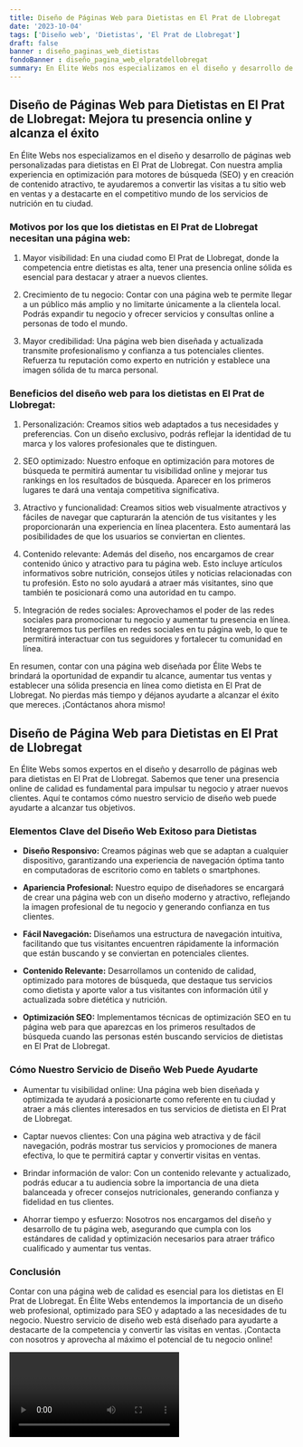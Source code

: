 ```yaml
---
title: Diseño de Páginas Web para Dietistas en El Prat de Llobregat
date: '2023-10-04'
tags: ['Diseño web', 'Dietistas', 'El Prat de Llobregat']
draft: false
banner : diseño_paginas_web_dietistas
fondoBanner : diseño_pagina_web_elpratdellobregat
summary: En Élite Webs nos especializamos en el diseño y desarrollo de páginas web personalizadas para dietistas en El Prat de Llobregat. Con nuestra amplia experiencia en optimización para motores de búsqueda (SEO) y en creación de contenido atractivo, te ayudaremos a convertir las visitas a tu sitio web en ventas y a destacarte en el competitivo mundo de los servicios de nutrición en tu ciudad.
---
```


## Diseño de Páginas Web para Dietistas en El Prat de Llobregat: Mejora tu presencia online y alcanza el éxito

En Élite Webs nos especializamos en el diseño y desarrollo de páginas web personalizadas para dietistas en El Prat de Llobregat. Con nuestra amplia experiencia en optimización para motores de búsqueda (SEO) y en creación de contenido atractivo, te ayudaremos a convertir las visitas a tu sitio web en ventas y a destacarte en el competitivo mundo de los servicios de nutrición en tu ciudad.

### Motivos por los que los dietistas en El Prat de Llobregat necesitan una página web:

1. Mayor visibilidad: En una ciudad como El Prat de Llobregat, donde la competencia entre dietistas es alta, tener una presencia online sólida es esencial para destacar y atraer a nuevos clientes.

2. Crecimiento de tu negocio: Contar con una página web te permite llegar a un público más amplio y no limitarte únicamente a la clientela local. Podrás expandir tu negocio y ofrecer servicios y consultas online a personas de todo el mundo.

3. Mayor credibilidad: Una página web bien diseñada y actualizada transmite profesionalismo y confianza a tus potenciales clientes. Refuerza tu reputación como experto en nutrición y establece una imagen sólida de tu marca personal.

### Beneficios del diseño web para los dietistas en El Prat de Llobregat:

1. Personalización: Creamos sitios web adaptados a tus necesidades y preferencias. Con un diseño exclusivo, podrás reflejar la identidad de tu marca y los valores profesionales que te distinguen.

2. SEO optimizado: Nuestro enfoque en optimización para motores de búsqueda te permitirá aumentar tu visibilidad online y mejorar tus rankings en los resultados de búsqueda. Aparecer en los primeros lugares te dará una ventaja competitiva significativa.

3. Atractivo y funcionalidad: Creamos sitios web visualmente atractivos y fáciles de navegar que capturarán la atención de tus visitantes y les proporcionarán una experiencia en línea placentera. Esto aumentará las posibilidades de que los usuarios se conviertan en clientes.

4. Contenido relevante: Además del diseño, nos encargamos de crear contenido único y atractivo para tu página web. Esto incluye artículos informativos sobre nutrición, consejos útiles y noticias relacionadas con tu profesión. Esto no solo ayudará a atraer más visitantes, sino que también te posicionará como una autoridad en tu campo.

5. Integración de redes sociales: Aprovechamos el poder de las redes sociales para promocionar tu negocio y aumentar tu presencia en línea. Integraremos tus perfiles en redes sociales en tu página web, lo que te permitirá interactuar con tus seguidores y fortalecer tu comunidad en línea.

En resumen, contar con una página web diseñada por Élite Webs te brindará la oportunidad de expandir tu alcance, aumentar tus ventas y establecer una sólida presencia en línea como dietista en El Prat de Llobregat. No pierdas más tiempo y déjanos ayudarte a alcanzar el éxito que mereces. ¡Contáctanos ahora mismo!

<GifSeo />

<Cta />

## Diseño de Página Web para Dietistas en El Prat de Llobregat

En Élite Webs somos expertos en el diseño y desarrollo de páginas web para dietistas en El Prat de Llobregat. Sabemos que tener una presencia online de calidad es fundamental para impulsar tu negocio y atraer nuevos clientes. Aquí te contamos cómo nuestro servicio de diseño web puede ayudarte a alcanzar tus objetivos.

### Elementos Clave del Diseño Web Exitoso para Dietistas

- **Diseño Responsivo:** Creamos páginas web que se adaptan a cualquier dispositivo, garantizando una experiencia de navegación óptima tanto en computadoras de escritorio como en tablets o smartphones.

- **Apariencia Profesional:** Nuestro equipo de diseñadores se encargará de crear una página web con un diseño moderno y atractivo, reflejando la imagen profesional de tu negocio y generando confianza en tus clientes.

- **Fácil Navegación:** Diseñamos una estructura de navegación intuitiva, facilitando que tus visitantes encuentren rápidamente la información que están buscando y se conviertan en potenciales clientes.

- **Contenido Relevante:** Desarrollamos un contenido de calidad, optimizado para motores de búsqueda, que destaque tus servicios como dietista y aporte valor a tus visitantes con información útil y actualizada sobre dietética y nutrición.

- **Optimización SEO:** Implementamos técnicas de optimización SEO en tu página web para que aparezcas en los primeros resultados de búsqueda cuando las personas estén buscando servicios de dietistas en El Prat de Llobregat.

### Cómo Nuestro Servicio de Diseño Web Puede Ayudarte

- Aumentar tu visibilidad online: Una página web bien diseñada y optimizada te ayudará a posicionarte como referente en tu ciudad y atraer a más clientes interesados en tus servicios de dietista en El Prat de Llobregat.

- Captar nuevos clientes: Con una página web atractiva y de fácil navegación, podrás mostrar tus servicios y promociones de manera efectiva, lo que te permitirá captar y convertir visitas en ventas.

- Brindar información de valor: Con un contenido relevante y actualizado, podrás educar a tu audiencia sobre la importancia de una dieta balanceada y ofrecer consejos nutricionales, generando confianza y fidelidad en tus clientes.

- Ahorrar tiempo y esfuerzo: Nosotros nos encargamos del diseño y desarrollo de tu página web, asegurando que cumpla con los estándares de calidad y optimización necesarios para atraer tráfico cualificado y aumentar tus ventas.

### Conclusión

Contar con una página web de calidad es esencial para los dietistas en El Prat de Llobregat. En Élite Webs entendemos la importancia de un diseño web profesional, optimizado para SEO y adaptado a las necesidades de tu negocio. Nuestro servicio de diseño web está diseñado para ayudarte a destacarte de la competencia y convertir las visitas en ventas. ¡Contacta con nosotros y aprovecha al máximo el potencial de tu negocio online!

<Video />

<CtaBot job='Dietistas' city='El Prat de Llobregat'/>

<Gmaps query='El Prat de Llobregat+españa+maps' />